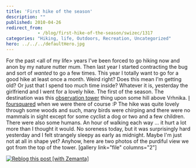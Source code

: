 ```yaml
---
title: 'First hike of the season'
description: ""
published: 2010-04-26
redirect_from: 
            - /blog/first-hike-of-the-season/swizec/1317
categories: "Hiking, life, Outdoors, Recreation, Uncategorized"
hero: ../../../defaultHero.jpg
---
```

For the past &lt;all of my life> years I've been forced to go hiking now and anon by my nature nutter mum. Then last year I started contracting the bug and sort of _wanted_ to go a few times. This year I totally want to go for a good hike at least once a month. Weird right? Does this mean I'm getting old? Or just that I spend too much time inside? Whatever it is, yesterday the girlfriend and I went for a lovely hike. The first of the season. The destination was this [observation tower](http://en.wikipedia.org/wiki/Observation_tower "Observation tower") thing upon some hill above Vrhnika. [I foursquared](http://foursquare.com/venue/2957164) when we were there of course :P The hike was quite lovely through some woods and such, many birds were chirping and there were no mammals in sight except for some cyclist a dog or two and a few children. There were also some humans. An hour of walking each way ... it hurt a lot more than I thought it would. No soreness today, but it was surprisingly hard yesterday and I felt strangely sleepy as early as midnight. Maybe I'm just not at all in shape yet? Anyhow, here are two photos of the purdiful view we got from the top of the tower. \[gallery link="file" columns="2"]

[![Reblog this post \[with Zemanta\]](http://img.zemanta.com/reblog_e.png?x-id=5cdcd674-ba89-409a-9ee9-fa1a55421f7c)](http://reblog.zemanta.com/zemified/5cdcd674-ba89-409a-9ee9-fa1a55421f7c/ "Reblog this post \[with Zemanta]")
